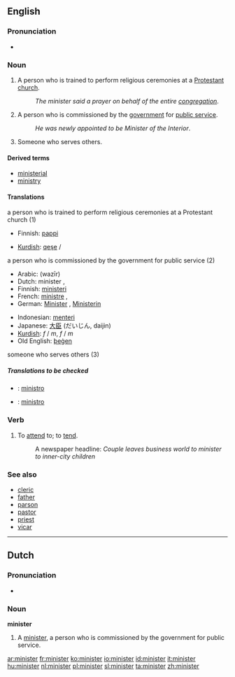 {{see|Minister}}

==English==

===Pronunciation===
*{{IPA|/'mɪnɪstɜɻ/}}

===Noun===
{{en-noun}}

# A person who is trained to perform religious ceremonies at a [[Protestant]] [[church]].
#: ''The minister said a prayer on behalf of the entire [[congregation]]''.
# A person who is commissioned by the [[government]] for [[public service]].
#: ''He was newly appointed to be Minister of the Interior''.
# Someone who serves others.

====Derived terms====
*[[ministerial]]
*[[ministry]]

====Translations====
;a person who is trained to perform religious ceremonies at a Protestant church (1)
{{top}}
*Finnish: [[pappi]]
{{mid}}
*[[Kurdish]]: [[qeşe]] {{f}} / {{m}}
{{bottom}}

;a person who is commissioned by the government for public service (2)
{{top}}
*Arabic: {{ARchar|[[وزير]]}} (wazīr) {{m}}
*Dutch: minister {{m}}, {{f}}
*Finnish: [[ministeri]]
*French: [[ministre]] {{m}}, {{f}}
*German: [[Minister]] {{m}}, [[Ministerin]] {{f}}
{{mid}}
*Indonesian: [[menteri]]
*Japanese: [[大臣]] (だいじん, daijin)
*[[Kurdish]]: {{trad|ku|wezîr}} ''f'' / ''m'', {{trad|ku|şalyar}} ''f'' / ''m''
*Old English: [[þegen|þeġen]]
{{bottom}}

;someone who serves others (3)
{{top}}
{{mid}}
{{bottom}}

=====Translations to be checked=====
{{checktrans}}

*{{ttbc|Interlingua}}: [[ministro]]
*{{ttbc|Spanish}}: [[ministro]]

===Verb===
{{en-verb}}

# {{transitive}} To [[attend]] to; to [[tend]].
#: A newspaper headline: ''Couple leaves business world to minister to inner-city children''

===See also===
*[[cleric]]
*[[father]]
*[[parson]]
*[[pastor]]
*[[priest]]
*[[vicar]]

----

==Dutch==

===Pronunciation===
*{{IPA|/mi'nistər/}}

===Noun===
'''minister'''

# A [[minister]], a person who is commissioned by the government for public service.

[[ar:minister]]
[[fr:minister]]
[[ko:minister]]
[[io:minister]]
[[id:minister]]
[[it:minister]]
[[hu:minister]]
[[nl:minister]]
[[pl:minister]]
[[sl:minister]]
[[ta:minister]]
[[zh:minister]]